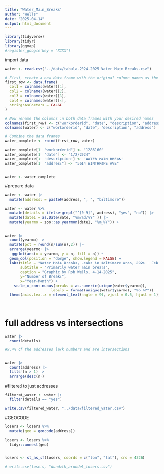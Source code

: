 ```yaml
---
title: "Water_Main_Breaks"
author: "Wells"
date: "2025-04-14"
output: html_document
---
```

```r
library(tidyverse)
library(tidyr)
library(ggmap)
#register_google(key = "XXXX")
```

import data
```r
water <- read.csv("../data/tabula-2024-2025 Water Main Breaks.csv")

# First, create a new data frame with the original column names as the first row
first_row <- data.frame(
  col1 = colnames(water)[1],
  col2 = colnames(water)[2],
  col3 = colnames(water)[3],
  col4 = colnames(water)[4],
  stringsAsFactors = FALSE
)

# Now rename the columns in both data frames with your desired names
colnames(first_row) <- c("workorderid", "date", "description", "address")
colnames(water) <- c("workorderid", "date", "description", "address")

# Combine the data frames
water_complete <- rbind(first_row, water)

water_complete[1, "workorderid"] <- "1286160"
water_complete[1, "date"] <- "1/2/2024"
water_complete[1, "description"] <- "WATER MAIN BREAK"
water_complete[1, "address"] <- "5614 WINTHROPE AVE"


water <- water_complete
```


#prepare data
```r

water <- water |> 
  mutate(address1 = paste0(address, ", ", "baltimore"))

```

```r
water <- water %>%
  mutate(details = ifelse(grepl("^[0-9]", address), "yes", "no")) |> 
  mutate(date1 = as.Date(date, "%m/%d/%Y" )) |> 
  mutate(yearmo = zoo::as.yearmon(date1, "%m_%Y")) +
  


```

```r
water |> 
  count(yearmo) |> 
  mutate(pct = round(n/sum(n),2)) |> 
  arrange(yearmo) |> 
   ggplot(aes(x = yearmo, y = n, fill = n)) +
  geom_col(position = "dodge", show.legend = FALSE) +
  labs(title = "Water Main Breaks, Leaks in Baltimore Area, 2024 - Feb 2025",
       subtitle = "Primarily water main breaks",
       caption = "Graphic by Rob Wells, 4-14-2025",
       y="Number of Breaks",
       x="Year-Month") +
    scale_x_continuous(breaks = as.numeric(unique(water$yearmo)),
                     labels = format(unique(water$yearmo), "%b %Y")) +
  theme(axis.text.x = element_text(angle = 90, vjust = 0.5, hjust = 1))




```




# full address vs intersections   
```r

water |> 
  count(details)

#9.4% of the addresses lack numbers and are intersections


water |> 
  count(address) |> 
  filter(n > 1) |> 
  arrange(desc(n))
```

#filtered to just addresses
```r

filtered_water <- water |> 
  filter(details == "yes")

write.csv(filtered_water, "../data/filtered_water.csv")

```




#GEOCODE
```r

losers <- losers %>% 
  mutate(geo = geocode(address)) 

losers <- losers %>%
  tidyr::unnest(geo)


losers <- st_as_sf(losers, coords = c("lon", "lat"), crs = 4326)

# write.csv(losers, "dundalk_arundel_losers.csv")

```

